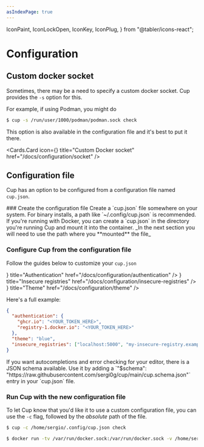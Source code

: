 ```yaml
---
asIndexPage: true
---
```


  IconPaint,
  IconLockOpen,
  IconKey,
  IconPlug,
} from "@tabler/icons-react";

# Configuration

## Custom docker socket

Sometimes, there may be a need to specify a custom docker socket. Cup provides the `-s` option for this.

For example, if using Podman, you might do

```bash
$ cup -s /run/user/1000/podman/podman.sock check
```

This option is also available in the configuration file and it's best to put it there.

<Cards.Card
  icon={<IconPlug />}
  title="Custom Docker socket"
  href="/docs/configuration/socket"
/>

## Configuration file

Cup has an option to be configured from a configuration file named `cup.json`.

<Steps>
### Create the configuration file
Create a `cup.json` file somewhere on your system. For binary installs, a path like `~/.config/cup.json` is recommended.
If you're running with Docker, you can create a `cup.json` in the directory you're running Cup and mount it into the container. _In the next section you will need to use the path where you **mounted** the file_

### Configure Cup from the configuration file

Follow the guides below to customize your `cup.json`

<Cards>
  <Cards.Card
    icon={<IconKey />}
    title="Authentication"
    href="/docs/configuration/authentication"
  />
  <Cards.Card
    icon={<IconLockOpen />}
    title="Insecure registries"
    href="/docs/configuration/insecure-registries"
  />
  <Cards.Card
    icon={<IconPaint />}
    title="Theme"
    href="/docs/configuration/theme"
  />
</Cards>

Here's a full example:

```json
{
  "authentication": {
    "ghcr.io": "<YOUR_TOKEN_HERE>",
    "registry-1.docker.io": "<YOUR_TOKEN_HERE>"
  },
  "theme": "blue",
  "insecure_registries": ["localhost:5000", "my-insecure-registry.example.com"]
}
```

<Callout>
  If you want autocompletions and error checking for your editor, there is a
  JSON schema available. Use it by adding a `"$schema":
  "https://raw.githubusercontent.com/sergi0g/cup/main/cup.schema.json"` entry in
  your `cup.json` file.
</Callout>

### Run Cup with the new configuration file

To let Cup know that you'd like it to use a custom configuration file, you can use the `-c` flag, followed by the _absolute_ path of the file.

```bash
$ cup -c /home/sergio/.config/cup.json check
```

```bash
$ docker run -tv /var/run/docker.sock:/var/run/docker.sock -v /home/sergio/.config/cup.json:/config/cup.json ghcr.io/sergi0g/cup -c /config/cup.json serve
```

</Steps>
